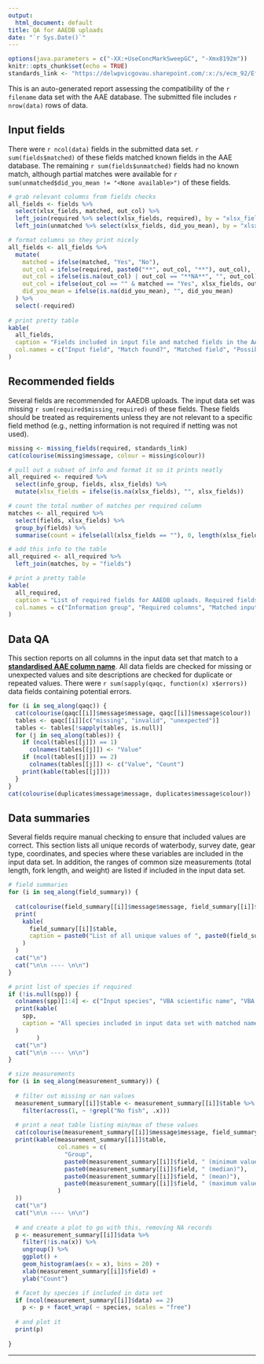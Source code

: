 ```yaml
---
output:
  html_document: default
title: QA for AAEDB uploads
date: "`r Sys.Date()`"
---
```


```r
options(java.parameters = c("-XX:+UseConcMarkSweepGC", "-Xmx8192m"))
knitr::opts_chunk$set(echo = TRUE)
standards_link <- "https://delwpvicgovau.sharepoint.com/:x:/s/ecm_92/Ef0hdVPgLa5Eud1xoKyASvQBdQWWJhW0BmR-wpSLPCT_KA?e=Qzpv0K"
```

This is an auto-generated report assessing the compatibility of the `r filename` data set with the AAE database. The submitted file includes `r nrow(data)` rows of data.

## Input fields

There were `r ncol(data)` fields in the submitted data set. `r sum(fields$matched)` of these fields matched known fields in the AAE database. The remaining `r sum(fields$unmatched)` fields had no known match, although partial matches were available for `r sum(unmatched$did_you_mean != "<None available>")` of these fields.

```r
# grab relevant columns from fields checks
all_fields <- fields %>%
  select(xlsx_fields, matched, out_col) %>%
  left_join(required %>% select(xlsx_fields, required), by = "xlsx_fields") %>%
  left_join(unmatched %>% select(xlsx_fields, did_you_mean), by = "xlsx_fields")

# format columns so they print nicely
all_fields <- all_fields %>%
  mutate(
    matched = ifelse(matched, "Yes", "No"),
    out_col = ifelse(required, paste0("**", out_col, "**"), out_col),
    out_col = ifelse(is.na(out_col) | out_col == "**NA**", "", out_col),
    out_col = ifelse(out_col == "" & matched == "Yes", xlsx_fields, out_col),
    did_you_mean = ifelse(is.na(did_you_mean), "", did_you_mean)
  ) %>%
  select(-required)
    
# print pretty table
kable(
  all_fields,
  caption = "Fields included in input file and matched fields in the AAEDB. Where an input field was not recognised, suggested matches are listed in the right-hand column.",
  col.names = c("Input field", "Match found?", "Matched field", "Possible matches")
)
```


## Recommended fields

Several fields are recommended for AAEDB uploads. The input data set was missing `r sum(required$missing_required)` of these fields. These fields should be treated as requirements unless they are not relevant to a specific field method (e.g., netting information is not required if netting was not used).

```r
missing <- missing_fields(required, standards_link)
cat(colourise(missing$message, colour = missing$colour))
```

```r
# pull out a subset of info and format it so it prints neatly
all_required <- required %>% 
  select(info_group, fields, xlsx_fields) %>%
  mutate(xlsx_fields = ifelse(is.na(xlsx_fields), "", xlsx_fields))

# count the total number of matches per required column
matches <- all_required %>%
  select(fields, xlsx_fields) %>%
  group_by(fields) %>%
  summarise(count = ifelse(all(xlsx_fields == ""), 0, length(xlsx_fields)))

# add this info to the table
all_required <- all_required %>% 
  left_join(matches, by = "fields")

# print a pretty table
kable(
  all_required,
  caption = "List of required fields for AAEDB uploads. Required fields not found in the input are shown in bold.",
  col.names = c("Information group", "Required columns", "Matched input columns", "Number of matches in input")
)
```


## Data QA

This section reports on all columns in the input data set that match to a [**standardised AAE column name**](`r standards_link`). All data fields are checked for missing or unexpected values and site descriptions are checked for duplicate or repeated values. There were `r sum(sapply(qaqc, function(x) x$errors))` data fields containing potential errors.

```r
for (i in seq_along(qaqc)) {
  cat(colourise(qaqc[[i]]$message$message, qaqc[[i]]$message$colour))
  tables <- qaqc[[i]][c("missing", "invalid", "unexpected")]
  tables <- tables[!sapply(tables, is.null)]
  for (j in seq_along(tables)) {
    if (ncol(tables[[j]]) == 1)
      colnames(tables[[j]]) <- "Value"
    if (ncol(tables[[j]]) == 2)
      colnames(tables[[j]]) <- c("Value", "Count")
    print(kable(tables[[j]]))
  }
}
cat(colourise(duplicates$message$message, duplicates$message$colour))
```


## Data summaries

Several fields require manual checking to ensure that included values are correct. This section lists all unique records of waterbody, survey date, gear type, coordinates, and species where these variables are included in the input data set. In addition, the ranges of common size measurements (total length, fork length, and weight) are listed if included in the input data set.


```r
# field summaries
for (i in seq_along(field_summary)) {
  
  cat(colourise(field_summary[[i]]$message$message, field_summary[[i]]$colour))
  print(
    kable(
      field_summary[[i]]$table,
      caption = paste0("List of all unique values of ", paste0(field_summary[[i]]$field, collapse = " and "), ". NA values indicate missing or incorrectly formatted values in the input data set (e.g., characters mixed with numbers, unrecognised symbols).")
    )
  )
  cat("\n")
  cat("\n\n ---- \n\n")
}

# print list of species if required
if (!is.null(spp)) {
  colnames(spp)[1:4] <- c("Input species", "VBA scientific name", "VBA common name", "Possible matches")
  print(kable(
    spp,
    caption = "All species included in input data set with matched names from the VBA database where possible. Where no match is found, possible alternatives are suggested if a similar name exists in the VBA database."
  )
        )
  cat("\n")
  cat("\n\n ---- \n\n")
}

# size measurements
for (i in seq_along(measurement_summary)) {
  
  # filter out missing or nan values
  measurement_summary[[i]]$table <- measurement_summary[[i]]$table %>%
    filter(across(1, ~ !grepl("No fish", .x)))
  
  # print a neat table listing min/max of these values
  cat(colourise(measurement_summary[[i]]$message$message, field_summary[[i]]$colour))
  print(kable(measurement_summary[[i]]$table,
              col.names = c(
                "Group",
                paste0(measurement_summary[[i]]$field, " (minimum value)"),
                paste0(measurement_summary[[i]]$field, " (median)"),
                paste0(measurement_summary[[i]]$field, " (mean)"),
                paste0(measurement_summary[[i]]$field, " (maximum value)")
              )
  ))
  cat("\n")
  cat("\n\n ---- \n\n")
  
  # and create a plot to go with this, removing NA records
  p <- measurement_summary[[i]]$data %>%
    filter(!is.na(x)) %>%
    ungroup() %>%
    ggplot() +
    geom_histogram(aes(x = x), bins = 20) +
    xlab(measurement_summary[[i]]$field) +
    ylab("Count")

  # facet by species if included in data set
  if (ncol(measurement_summary[[i]]$data) == 2)
    p <- p + facet_wrap( ~ species, scales = "free")
  
  # and plot it
  print(p)
  
}

```

---
